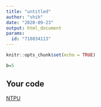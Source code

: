 ---
title: "untitled"
author: "shih"
date: "2020-09-23"
output: html_document
params:
  id: "710834113"
---

```{r setup, include=FALSE}
knitr::opts_chunk$set(echo = TRUE)
```
```{r}
b=5
```

## Your code
[NTPU](https://www.ntpu.edu.tw)
```{r}


```

